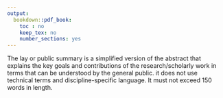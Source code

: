 ```yaml
---
output:
  bookdown::pdf_book:
    toc : no
    keep_tex: no
    number_sections: yes
---
```


<!-- Remember, It can't be longer than 150 words! -->

The lay or public summary is a simplified version of the abstract that explains the key goals and contributions of the research/scholarly work in terms that can be understood by the general public. it does not use technical terms and discipline-specific language. It must not exceed 150 words in length.


